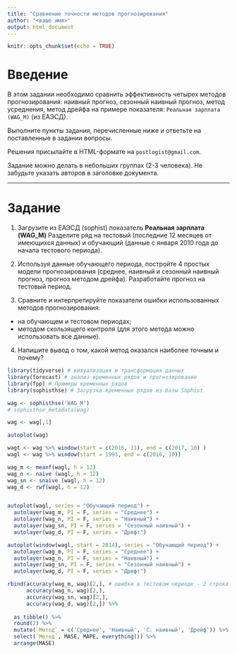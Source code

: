 ```yaml
---
title: "Сравнение точности методов прогнозирования"
author: "<ваше имя>"
output: html_document
---
```


```r
knitr::opts_chunk$set(echo = TRUE)
```

# Введение

В этом задании необходимо сравнить эффективность четырех методов прогнозирования: наивный прогноз, сезонный наивный прогноз, метод усреднения, метод дрейфа на примере показателя: `Реальная зарплата (WAG_M)` (из ЕАЭСД).

Выполните пункты задания, перечисленные ниже и ответьте на поставленные в задании вопросы.

Решения присылайте в HTML-формате на `postlogist@gmail.com`.

Задание можно делать в небольших группах (2-3 человека). Не забудьте указать авторов в заголовке документа.

------


# Задание

1. Загрузите из ЕАЭСД (sophist) показатель **Реальная зарплата (WAG_M)**
Разделите ряд на тестовый (последние 12 месяцев от имеющихся данных) и обучающий (данные с января 2010 года до начала тестового периода). 

2. Используя данные обучающего периода, постройте 4 простых модели прогнозирования (среднее, наивный и сезонный наивный прогноз, прогноз методом дрейфа). Разработайте прогноз на тестовый период.

3. Сравните и интерпретируйте показатели ошибки использованных методов прогнозирования:

 - на обучающем и тестовом периодах;
 - методом скользящего контроля (для этого метода можно использовать все данные).
 
4. Напишите вывод о том, какой метод оказался наиболее точным и почему?




```r
library(tidyverse) # визуализация и трансформация данных
library(forecast) # анализ временных рядов и прогнозирование
library(fpp) # Примеры временных рядов
library(sophisthse) # Загрузка временных рядов из базы Sophist
```

```r
wag <- sophisthse('WAG_M')
# sophisthse_metadata(wag)

wag <- wag[,1]
```



```r
autoplot(wag)

wagt <- wag %>% window(start = c(2016, 11), end = c(2017, 10) )
wagl <- wag %>% window(start = 1993, end = c(2016, 10))

```

```r
wag_m <- meanf(wagl, h = 12)
wag_n <- naive (wagl, h = 12)
wag_sn <- snaive (wagl, h = 12)
wag_d <- rwf(wagl, h = 12)


autoplot(wagl, series = "Обучающий период") +
  autolayer(wag_m, PI = F, series = "Среднее") +
  autolayer(wag_n, PI = F, series = "Наивный") +
  autolayer(wag_sn, PI = F, series = "Сезонный наивный") +
  autolayer(wag_d, PI = F, series = "Дрифт") 

autoplot(window(wagl, start = 2014), series = "Обучающий период") +
  autolayer(wag_m, PI = F, series = "Среднее") +
  autolayer(wag_n, PI = F, series = "Наивный") +
  autolayer(wag_sn, PI = F, series = "Сезонный наивный") +
  autolayer(wag_d, PI = F, series = "Дрифт") 
```

```r
rbind(accuracy(wag_m, wag)[2,], # ошибки в тестовом периоде - 2 строка
      accuracy(wag_n, wag)[2,],
      accuracy(wag_sn, wag)[2,],
      accuracy(wag_d, wag)[2,]) %>%
  
  as_tibble() %>%
  round(2) %>%
  mutate(`Метод` = c('Среднее', 'Наивный', 'С. наивный', 'Дрейф')) %>%
  select(`Метод`, MASE, MAPE, everything()) %>%
  arrange(MASE)

```

